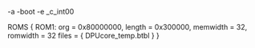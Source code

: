 -a
-boot
-e _c_int00

ROMS
{
	ROM1:  org = 0x80000000, length = 0x300000, memwidth = 32, romwidth = 32
	files = { DPUcore_temp.btbl }
}
